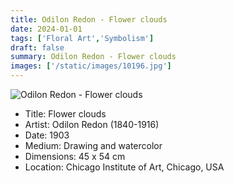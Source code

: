 ```yaml
---
title: Odilon Redon - Flower clouds
date: 2024-01-01
tags: ['Floral Art','Symbolism']
draft: false
summary: Odilon Redon - Flower clouds
images: ['/static/images/10196.jpg']
---
```


![Odilon Redon - Flower clouds](/static/images/10196.jpg)

* Title: Flower clouds
* Artist: Odilon Redon (1840-1916)
* Date: 1903
* Medium: Drawing and watercolor
* Dimensions: 45 x 54 cm
* Location: Chicago Institute of Art, Chicago, USA


